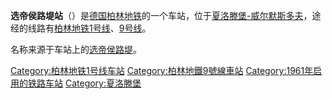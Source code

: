 {{Infobox station
|name         =选帝侯路堤
|native_name={{lang|de|Kurfürstendamm}}
|image        = Kurfurstendamm_metro.jpg
|caption  =
|Location     = [[夏洛滕堡-威尔默斯多夫|夏洛滕堡-威尔默斯多夫]]
|opened       =1961年8月28日
|Line         ={{ÖPNV Berlin|U1}}{{ÖPNV Berlin|U9}}
|Platform     =
|Exit         =
|Abbreviation =Kfo
|Code         =
}}
'''选帝侯路堤站'''（{{lang-de|U-Bahnhof Kurfürstendamm}}）是[[德国|德国]][[柏林地铁|柏林地铁]]的一个车站，位于[[夏洛滕堡-威尔默斯多夫|夏洛滕堡-威尔默斯多夫]]，途经的线路有[[柏林地铁1号线|柏林地铁1号线]]、[[柏林地铁9号线|9号线]]。

名称来源于车站上的[[选帝侯路堤|选帝侯路堤]]。

{{Germany-stub}}
{{鐵路車站小作品}}

{{柏林地鐵1號線}}
{{柏林地鐵9號線}}

[[Category:柏林地铁1号线车站|Category:柏林地铁1号线车站]]
[[Category:柏林地鐵9號線車站|Category:柏林地鐵9號線車站]]
[[Category:1961年启用的铁路车站|Category:1961年启用的铁路车站]]
[[Category:夏洛滕堡|Category:夏洛滕堡]]